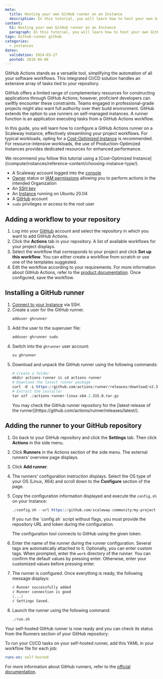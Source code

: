 ```yaml
---
meta:
  title: Hosting your own GitHub runner on an Instance
  description: In this tutorial, you will learn how to host your own GitHub runner on an Instance
content:
  h1: Hosting your own GitHub runner on an Instance
  paragraph: In this tutorial, you will learn how to host your own GitHub runner on an Instance
tags: Github-runner github
categories:
  - instances
dates:
  validation: 2024-03-27
  posted: 2018-04-06
---
```


GitHub Actions stands as a versatile tool, simplifying the automation of all your software workflows. This integrated CI/CD solution handles an extensive array of tasks tied to your repository.

GitHub offers a limited range of complementary resources for constructing applications through GitHub Actions; however, proficient developers can swiftly encounter these constraints. Teams engaged in professional-grade projects might also want full authority over their build environment. GitHub extends the option to use runners on self-managed instances. A runner function is an application executing tasks from a GitHub Actions workflow.

In this guide, you will learn how to configure a GitHub Actions runner on a Scaleway Instance, effectively streamlining your project workflows. For typical workloads, opting for a [Cost-Optimized Instance](/compute/instances/reference-content/choosing-instance-type/) is recommended. For resource-intensive workloads, the use of Production-Optimized Instances provides dedicated resources for enhanced performance.

<Message type="tip">
  We recommend you follow this tutorial using a [Cost-Optimized Instance](/compute/instances/reference-content/choosing-instance-type/).
</Message>

<Macro id="requirements" />

- A Scaleway account logged into the [console](https://console.scaleway.com/)
- [Owner](/identity-and-access-management/iam/concepts/#owner/) status or [IAM permissions](/identity-and-access-management/iam/concepts/#permission/) allowing you to perform actions in the intended Organization
- An [SSH key](/identity-and-access-management/organizations-and-projects/how-to/create-ssh-key/)
- An [Instance](/compute/instances/how-to/create-an-instance/) running on Ubuntu 20.04
- A [GitHub](https://www.github.com/) account
- `sudo` privileges or access to the root user

## Adding a workflow to your repository

1. Log into your [GitHub](https://github.com/) account and select the repository in which you want to add GitHub Actions.
2. Click the **Actions** tab in your repository. A list of available workflows for your project displays.
    <Lightbox src="scaleway-github-actions-menu.webp" alt="" />
3. Select the workflow that corresponds to your project and click **Set up this workflow**. You can either create a workflow from scratch or use one of the templates suggested.
4. Edit the workflow according to your requirements. For more information about GitHub Actions, refer to the [product documentation](https://docs.github.com/en/actions/). Once configured, save the workflow.

## Installing a GitHub runner

1. [Connect to your Instance](/compute/instances/how-to/connect-to-instance/) via SSH.
2. Create a user for the GitHub runner.
    ```s
    adduser ghrunner
    ```
3. Add the user to the superuser file:
    ```s
    adduser ghrunner sudo
    ```
4. Switch into the `ghrunner` user account:
    ```s
    su ghrunner
    ```
5. Download and unpack the GitHub runner using the following commands:
    ```s
    # Create a folder
    mkdir actions-runner && cd actions-runner
    # Download the latest runner package
    curl -O -L https://github.com/actions/runner/releases/download/v2.315.0/actions-runner-linux-x64-2.315.0.tar.gz
    # Extract the installer
    tar xzf ./actions-runner-linux-x64-2.315.0.tar.gz
    ```
    <Message type="tip">
      You may check the GitHub runner repository for the [latest release of the runner](https://github.com/actions/runner/releases/latest/).
    </Message>

## Adding the runner to your GitHub repository

1. Go back to your GitHub repository and click the **Settings** tab. Then click **Actions** in the side menu.
    <Lightbox src="scaleway-github-settings-menu.webp" alt="" />
2. Click **Runners** in the Actions section of the side menu. The external runners' overview page displays.
3. Click **Add runner**.
    <Lightbox src="scaleway-add-github-runner.webp" alt="" />
4. The runners' configuration instruction displays. Select the OS type of your OS (Linux, X64) and scroll down to the **Configure** section of the page.
5. Copy the configuration information displayed and execute the `config.sh` on your Instance:
    ```s
    ./config.sh --url https://github.com/scaleway-community/my-project --token AC6XRSJUUEWXLYJ7SQ6WMVLASKYWZ
    ```
    <Message type="note">
      If you run the `config.sh` script without flags, you must provide the repository URL and token during the configuration.
    </Message>

    The configuration tool connects to GitHub using the given token.
6. Enter the name of the runner during the runner configuration. Several tags are automatically attached to it. Optionally, you can enter custom tags. When prompted, enter the `work` directory of the runner. You can confirm the default values by pressing enter. Otherwise, enter your customized values before pressing enter.
7. The runner is configured. Once everything is ready, the following message displays:
    ```s
    √ Runner successfully added
    √ Runner connection is good
    [...]
    √ Settings Saved.
    ```
8. Launch the runner using the following command:
    ```s
    ./run.sh
    ```

Your self-hosted GitHub runner is now ready and you can check its status from the Runners section of your GitHub repository:
<Lightbox src="scaleway-github-runner-active.webp" alt="" />

To run your CI/CD tasks on your self-hosted runner, add this YAML in your workflow file for each job:
```yaml
runs-on: self-hosted
```

For more information about GitHub runners, refer to the [official documentation](https://docs.github.com/en/actions/hosting-your-own-runners/about-self-hosted-runners/).
